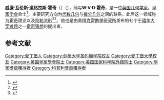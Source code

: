 {{Infobox scientist
| honorific_prefix = [[Sir|Sir]]
| honorific_suffix =GBR FRS FRSE
| name = W. V. D. Hodge
| image =
| caption = 
| birth_date = {{Birth date|df=yes|1903|06|17}}
| birth_place = 英国[[爱丁堡|爱丁堡]]
| death_date = {{Death date and age|df=yes|1975|07|07|1903|06|17}}
| death_place = 英国[[剑桥|剑桥]]
| nationality = 英国
| fields = 数学
| workplaces = [[剑桥大学彭布罗克学院|剑桥大学彭布罗克学院]]
| alma_mater = [[爱丁堡大学|爱丁堡大学]]<br>[[剑桥大学圣约翰学院|剑桥大学圣约翰学院]]<ref>{{Cite web |url=http://www-history.mcs.st-andrews.ac.uk/Biographies/Hodge.html |title=Hodge biography - University of St Andrews |access-date=2020-10-30 |archive-date=2019-06-16 |archive-url=https://web.archive.org/web/20190616170113/http://www-history.mcs.st-andrews.ac.uk/Biographies/Hodge.html |dead-url=no }}</ref>
| academic_advisors = [[E._T._Whittaker|E. T. Whittaker]]
| doctoral_students = [[迈克尔·阿蒂亚|迈克尔·阿蒂亚]]<br>[[Ian_R._Porteous|Ian R. Porteous]]<br>[[David_J._Simms|David J. Simms]]
| known_for = [[霍奇猜想|霍奇猜想]]<br>[[霍奇对偶|霍奇对偶]]<br>[[Hodge_bundle|Hodge bundle]]<br>[[霍奇理论|霍奇理论]]
| awards = [[Adams_Prize|Adams Prize]]{{small|（1936年）}}<br>[[Senior_Berwick_Prize|Senior Berwick Prize]]<small>（1952年）</small><br>[[皇家獎章|皇家獎章]]{{small|（1957年）}}<br>[[德摩根奖章|德摩根奖章]]{{small|（1959年）}}<br>[[科普利獎章|科普利獎章]]{{small|（1974年）}}
| education = [[George_Watson's_College|George Watson's College]]
}}
'''威廉·瓦伦斯·道格拉斯·霍奇'''（{{lang-en|Sir William Vallance Douglas Hodge}}）（{{bd|1903年|6月17日|1975年|7月7日}}），简写'''W·V·D·霍奇'''，是一位[[英国|英国]][[几何学家列表|几何学家]]，[[皇家学会|皇家学会]]会士<ref name="frs">{{Cite journal | last1 = Atiyah | first1 = M. F. | authorlink = Michael Atiyah| doi = 10.1098/rsbm.1976.0007 | title = William Vallance Douglas Hodge. 17 June 1903 -- 7 July 1975 | journal = [[Biographical_Memoirs_of_Fellows_of_the_Royal_Society|Biographical Memoirs of Fellows of the Royal Society]] | volume = 22 | pages = 169–192| year = 1976 | pmid =  | pmc = }}</ref>，主要研究方向为[[代数几何|代数几何]]与[[微分几何|微分几何]]之间的联系，此后这一领域称为[[霍奇理论|霍奇理论]]以及[[凯勒流形|凯勒流形]]<ref name="mactutor">{{MacTutor Biography|id=Hodge}}</ref><ref name="mathgene">{{MathGenealogy |id=18583}}</ref>。他也是由美国[[克雷數學研究所|克雷數學研究所]]发布的七个[[千禧年大奖难题|千禧年大奖难题]]之一[[霍奇猜想|霍奇猜想]]的提出者。

==参考文献==
{{reflist}}

{{s-start}}
{{s-aca}}
{{s-bef|before=[[Sydney_Castle_Roberts|Sydney Castle Roberts]]}}
{{s-ttl|title=[[List_of_Masters_of_Pembroke_College,_Cambridge|Master of Pembroke College, Cambridge]]|years=1958–1970}}
{{s-aft|after=[[W._A._Camps|W. A. Camps]]}}
{{s-end}}

{{1951年至2000年科普利奖章获得者}}
{{德摩根奖章获得者}}
{{皇家奖章获得者}}
{{Authority control}}

{{DEFAULTSORT:Hodge, William Vallance Douglas}}

[[Category:愛丁堡人|Category:愛丁堡人]]
[[Category:剑桥大学圣约翰学院校友|Category:剑桥大学圣约翰学院校友]]
[[Category:愛丁堡大學校友|Category:愛丁堡大學校友]]
[[Category:英國皇家學會院士|Category:英國皇家學會院士]]
[[Category:美国国家科学院外籍院士|Category:美国国家科学院外籍院士]]
[[Category:皇家獎章獲得者|Category:皇家獎章獲得者]]
[[Category:科普利獎章獲得者|Category:科普利獎章獲得者]]